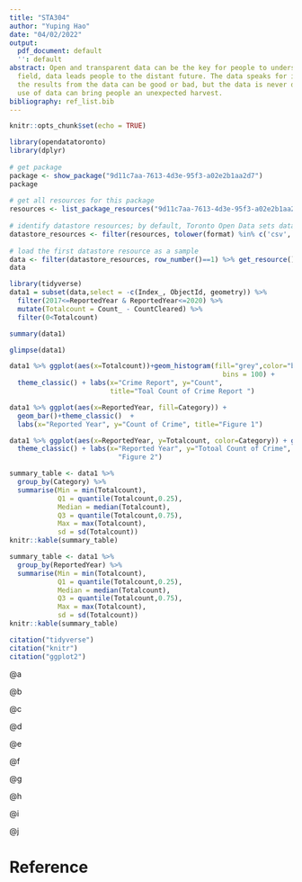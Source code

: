 ```yaml
---
title: "STA304"
author: "Yuping Hao"
date: "04/02/2022"
output:
  pdf_document: default
  '': default
abstract: Open and transparent data can be the key for people to understand a certain
  field, data leads people to the distant future. The data speaks for itself, and
  the results from the data can be good or bad, but the data is never deceptive. Reasonable
  use of data can bring people an unexpected harvest.
bibliography: ref_list.bib
---
```


```r
knitr::opts_chunk$set(echo = TRUE)
```

```r
library(opendatatoronto)
library(dplyr)
 
# get package
package <- show_package("9d11c7aa-7613-4d3e-95f3-a02e2b1aa2d7")
package
 
# get all resources for this package
resources <- list_package_resources("9d11c7aa-7613-4d3e-95f3-a02e2b1aa2d7")
 
# identify datastore resources; by default, Toronto Open Data sets datastore resource format to CSV for non-geospatial and GeoJSON for geospatial resources
datastore_resources <- filter(resources, tolower(format) %in% c('csv', 'geojson'))
 
# load the first datastore resource as a sample
data <- filter(datastore_resources, row_number()==1) %>% get_resource()
data
```

```r
library(tidyverse)
data1 = subset(data,select = -c(Index_, ObjectId, geometry)) %>% 
  filter(2017<=ReportedYear & ReportedYear<=2020) %>%
  mutate(Totalcount = Count_ - CountCleared) %>%
  filter(0<Totalcount)
```

```r
summary(data1)
```

```r
glimpse(data1)
```

```r
data1 %>% ggplot(aes(x=Totalcount))+geom_histogram(fill="grey",color="black",
                                                     bins = 100) +
  theme_classic() + labs(x="Crime Report", y="Count", 
                         title="Toal Count of Crime Report ")
```

```r
data1 %>% ggplot(aes(x=ReportedYear, fill=Category)) +
  geom_bar()+theme_classic()  + 
  labs(x="Reported Year", y="Count of Crime", title="Figure 1")
```

```r
data1 %>% ggplot(aes(x=ReportedYear, y=Totalcount, color=Category)) + geom_point() +
  theme_classic() + labs(x="Reported Year", y="Totoal Count of Crime", title =
                           "Figure 2")
```

```r
summary_table <- data1 %>% 
  group_by(Category) %>%
  summarise(Min = min(Totalcount),
            Q1 = quantile(Totalcount,0.25),
            Median = median(Totalcount),
            Q3 = quantile(Totalcount,0.75),
            Max = max(Totalcount),
            sd = sd(Totalcount))
knitr::kable(summary_table)
```

```r
summary_table <- data1 %>% 
  group_by(ReportedYear) %>%
  summarise(Min = min(Totalcount),
            Q1 = quantile(Totalcount,0.25),
            Median = median(Totalcount),
            Q3 = quantile(Totalcount,0.75),
            Max = max(Totalcount),
            sd = sd(Totalcount))
knitr::kable(summary_table)
```
```r
citation("tidyverse")
citation("knitr")
citation("ggplot2")
```

\newpage


@a

@b

@c

@d

@e

@f

@g

@h

@i

@j

# Reference




